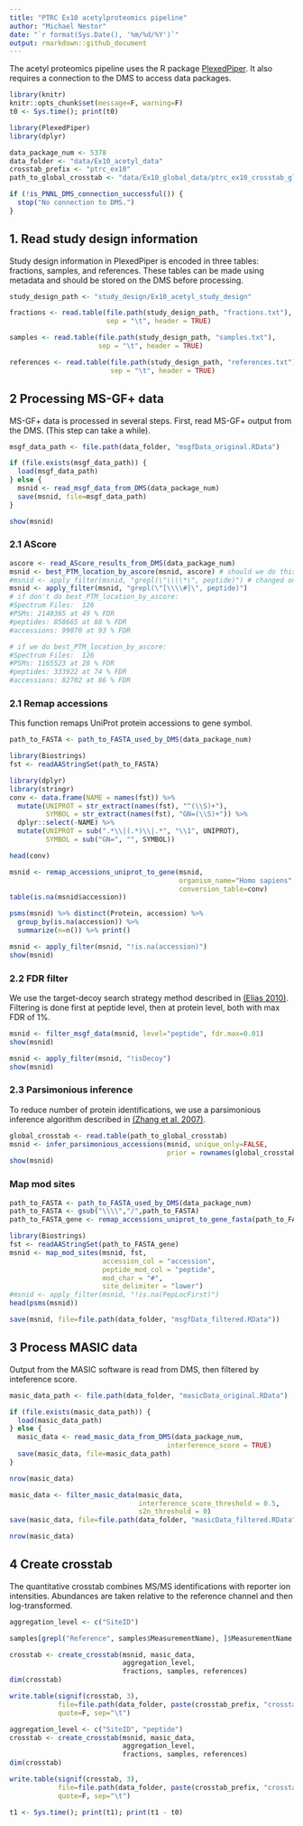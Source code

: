 ```yaml
---
title: "PTRC Ex10 acetylproteomics pipeline"
author: "Michael Nestor"
date: "`r format(Sys.Date(), '%m/%d/%Y')`"
output: rmarkdown::github_document
---
```


The acetyl proteomics pipeline uses the R package [PlexedPiper](https://github.com/vladpetyuk/PlexedPiper). It also requires a connection to the DMS to access data packages.

```r
library(knitr)
knitr::opts_chunk$set(message=F, warning=F)
t0 <- Sys.time(); print(t0)
```

```r
library(PlexedPiper)
library(dplyr)

data_package_num <- 5378
data_folder <- "data/Ex10_acetyl_data"
crosstab_prefix <- "ptrc_ex10"
path_to_global_crosstab <- "data/Ex10_global_data/ptrc_ex10_crosstab_global_gene_original.txt"

if (!is_PNNL_DMS_connection_successful()) {
  stop("No connection to DMS.")
}
```

## 1. Read study design information

Study design information in PlexedPiper is encoded in three tables: fractions, samples, and references. These tables can be made using metadata and should be stored on the DMS before processing.

```r
study_design_path <- "study_design/Ex10_acetyl_study_design"

fractions <- read.table(file.path(study_design_path, "fractions.txt"), 
                        sep = "\t", header = TRUE)

samples <- read.table(file.path(study_design_path, "samples.txt"), 
                      sep = "\t", header = TRUE)

references <- read.table(file.path(study_design_path, "references.txt"), 
                         sep = "\t", header = TRUE)
```

## 2 Processing MS-GF+ data

MS-GF+ data is processed in several steps. First, read MS-GF+ output from the DMS. (This step can take a while).

```r
msgf_data_path <- file.path(data_folder, "msgfData_original.RData")

if (file.exists(msgf_data_path)) {
  load(msgf_data_path)
} else {
  msnid <- read_msgf_data_from_DMS(data_package_num)
  save(msnid, file=msgf_data_path)
}

show(msnid)
```

### 2.1 AScore

```r
ascore <- read_AScore_results_from_DMS(data_package_num)
msnid <- best_PTM_location_by_ascore(msnid, ascore) # should we do this for acetyl? after this step: 126 spectrum files, 1721488 PSMs at 34% FDR, 572245 peptides at 79% FDR, 101939 accessions at 92% FDR
#msnid <- apply_filter(msnid, "grepl(\"\\\\*\", peptide)") # changed on Feb 28, 2024
msnid <- apply_filter(msnid, "grepl(\"[\\\\#]\", peptide)")
# if don't do best_PTM_location_by_ascore:
#Spectrum Files:  126 
#PSMs: 2140365 at 49 % FDR
#peptides: 858665 at 88 % FDR
#accessions: 99070 at 93 % FDR

# if we do best_PTM_location_by_ascore:
#Spectrum Files:  126 
#PSMs: 1165523 at 28 % FDR
#peptides: 333922 at 74 % FDR
#accessions: 82702 at 86 % FDR
```

### 2.1 Remap accessions

This function remaps UniProt protein accessions to gene symbol.

```r
path_to_FASTA <- path_to_FASTA_used_by_DMS(data_package_num)

library(Biostrings)
fst <- readAAStringSet(path_to_FASTA)

library(dplyr)
library(stringr)
conv <- data.frame(NAME = names(fst)) %>%
  mutate(UNIPROT = str_extract(names(fst), "^(\\S)+"),
         SYMBOL = str_extract(names(fst), "GN=(\\S)+")) %>%
  dplyr::select(-NAME) %>%
  mutate(UNIPROT = sub(".*\\|(.*)\\|.*", "\\1", UNIPROT),
         SYMBOL = sub("GN=", "", SYMBOL))

head(conv)
```

```r
msnid <- remap_accessions_uniprot_to_gene(msnid,
                                          organism_name="Homo sapiens",
                                          conversion_table=conv)
table(is.na(msnid$accession))

psms(msnid) %>% distinct(Protein, accession) %>%
  group_by(is.na(accession)) %>%
  summarize(n=n()) %>% print()
```

```r
msnid <- apply_filter(msnid, "!is.na(accession)")
show(msnid)
```

### 2.2 FDR filter

We use the target-decoy search strategy method described in [(Elias 2010)](https://www.ncbi.nlm.nih.gov/pmc/articles/PMC2922680/). Filtering is done first at peptide level, then at protein level, both with max FDR of 1%.

```r
msnid <- filter_msgf_data(msnid, level="peptide", fdr.max=0.01)
show(msnid)
```

```r
msnid <- apply_filter(msnid, "!isDecoy")
show(msnid)
```


### 2.3 Parsimonious inference

To reduce number of protein identifications, we use a parsimonious inference algorithm described in [(Zhang et al. 2007)](https://www.ncbi.nlm.nih.gov/pmc/articles/PMC2810678/).

```r
global_crosstab <- read.table(path_to_global_crosstab)
msnid <- infer_parsimonious_accessions(msnid, unique_only=FALSE,
                                       prior = rownames(global_crosstab))
show(msnid)
```

### Map mod sites

```r
path_to_FASTA <- path_to_FASTA_used_by_DMS(data_package_num)
path_to_FASTA <- gsub("\\\\","/",path_to_FASTA)
path_to_FASTA_gene <- remap_accessions_uniprot_to_gene_fasta(path_to_FASTA)

library(Biostrings)
fst <- readAAStringSet(path_to_FASTA_gene)
msnid <- map_mod_sites(msnid, fst, 
                       accession_col = "accession", 
                       peptide_mod_col = "peptide", 
                       mod_char = "#",
                       site_delimiter = "lower")
#msnid <- apply_filter(msnid, "!is.na(PepLocFirst)")
head(psms(msnid))

save(msnid, file=file.path(data_folder, "msgfData_filtered.RData"))
```

## 3 Process MASIC data

Output from the MASIC software is read from DMS, then filtered by inteference score.

```r
masic_data_path <- file.path(data_folder, "masicData_original.RData")

if (file.exists(masic_data_path)) {
  load(masic_data_path)
} else {
  masic_data <- read_masic_data_from_DMS(data_package_num,
                                       interference_score = TRUE)
  save(masic_data, file=masic_data_path)
}

nrow(masic_data)
```

```r
masic_data <- filter_masic_data(masic_data,
                                interference_score_threshold = 0.5,
                                s2n_threshold = 0)
save(masic_data, file=file.path(data_folder, "masicData_filtered.RData"))

nrow(masic_data)
```

## 4 Create crosstab

The quantitative crosstab combines MS/MS identifications with reporter ion intensities. Abundances are taken relative to the reference channel and then log-transformed.

```r
aggregation_level <- c("SiteID")

samples[grepl("Reference", samples$MeasurementName), ]$MeasurementName <- NA

crosstab <- create_crosstab(msnid, masic_data,
                            aggregation_level,
                            fractions, samples, references)
dim(crosstab)

write.table(signif(crosstab, 3),
            file=file.path(data_folder, paste(crosstab_prefix, "crosstab_acetyl_siteID_original.txt", sep="_")),
            quote=F, sep="\t")
```

```r
aggregation_level <- c("SiteID", "peptide")
crosstab <- create_crosstab(msnid, masic_data,
                            aggregation_level,
                            fractions, samples, references)
dim(crosstab)

write.table(signif(crosstab, 3),
            file=file.path(data_folder, paste(crosstab_prefix, "crosstab_acetyl_peptide_original.txt", sep="_")),
            quote=F, sep="\t")

t1 <- Sys.time(); print(t1); print(t1 - t0)
```